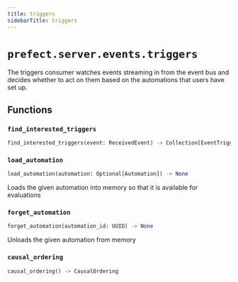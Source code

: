 ```yaml
---
title: triggers
sidebarTitle: triggers
---
```


# `prefect.server.events.triggers`



The triggers consumer watches events streaming in from the event bus and decides whether
to act on them based on the automations that users have set up.


## Functions

### `find_interested_triggers` <sup><a href="https://github.com/PrefectHQ/prefect/blob/main/src/prefect/server/events/triggers.py#L658" target="_blank"><Icon icon="github" size="14" /></a></sup>

```python
find_interested_triggers(event: ReceivedEvent) -> Collection[EventTrigger]
```

### `load_automation` <sup><a href="https://github.com/PrefectHQ/prefect/blob/main/src/prefect/server/events/triggers.py#L663" target="_blank"><Icon icon="github" size="14" /></a></sup>

```python
load_automation(automation: Optional[Automation]) -> None
```


Loads the given automation into memory so that it is available for evaluations


### `forget_automation` <sup><a href="https://github.com/PrefectHQ/prefect/blob/main/src/prefect/server/events/triggers.py#L681" target="_blank"><Icon icon="github" size="14" /></a></sup>

```python
forget_automation(automation_id: UUID) -> None
```


Unloads the given automation from memory


### `causal_ordering` <sup><a href="https://github.com/PrefectHQ/prefect/blob/main/src/prefect/server/events/triggers.py#L1002" target="_blank"><Icon icon="github" size="14" /></a></sup>

```python
causal_ordering() -> CausalOrdering
```
